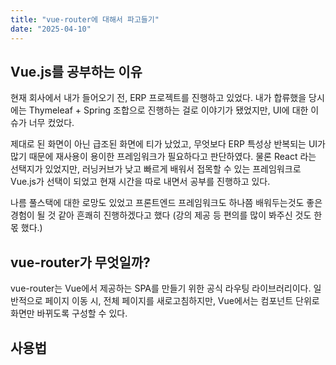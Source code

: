 ```yaml
---
title: "vue-router에 대해서 파고들기"
date: "2025-04-10"
---
```

## Vue.js를 공부하는 이유
현재 회사에서 내가 들어오기 전, ERP 프로젝트를 진행하고 있었다. 내가 합류했을 당시에는 Thymeleaf + Spring 조합으로 진행하는 걸로 이야기가 됐었지만,
UI에 대한 이슈가 너무 컸었다.

제대로 된 화면이 아닌 급조된 화면에 티가 났었고, 무엇보다 ERP 특성상 반복되는 UI가 많기 때문에 재사용이 용이한 프레임워크가 필요하다고 판단하였다.
물론 React 라는 선택지가 있었지만, 러닝커브가 낮고 빠르게 배워서 접목할 수 있는 프레임워크로 Vue.js가 선택이 되었고 현재 시간을 따로 내면서 공부를 진행하고 있다.

나름 풀스택에 대한 로망도 있었고 프론트엔드 프레임워크도 하나쯤 배워두는것도 좋은 경험이 될 것 같아 흔쾌히 진행하겠다고 했다 (강의 제공 등 편의를 많이 봐주신 것도 한 몫 했다.)

## vue-router가 무엇일까?
vue-router는 Vue에서 제공하는 SPA를 만들기 위한 공식 라우팅 라이브러리이다.
일반적으로 페이지 이동 시, 전체 페이지를 새로고침하지만, Vue에서는 컴포넌트 단위로 화면만 바뀌도록 구성할 수 있다.

## 사용법